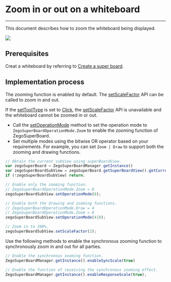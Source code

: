 # Zoom in or out on a whiteboard

- - -

This document describes how to zoom the whiteboard being displayed.

<Frame width="512" height="auto" caption=""><img src="https://storage.zego.im/sdk-doc/Pics/WhiteboardView/zoom.gif" /></Frame>

## Prerequisites

Creat a whiteboard by referring to [Create a super board](../quick-start/create-white-board.mdx).

## Implementation process
The zooming function is enabled by default. The [setScaleFactor](@setScaleFactor) API can be called to zoom in and out.

<Note title="Note">

If the [setToolType](@setToolType) is set to [Click](@Click), the [setScaleFactor](@setScaleFactor) API is unavailable and the whiteboard cannot be zoomed in or out.

</Note>

- Call the [setOperationMode](@setOperationMode) method to set the operation mode to `ZegoSuperBoardOperationMode.Zoom` to enable the zooming function of ZegoSuperBoard.
- Set multiple modes using the bitwise OR operator based on your requirements. For example, you can set `Zoom | Draw` to support both the zooming and drawing functions.

```javascript
// Obtain the current subView using superBoardView.
var zegoSuperBoard = ZegoSuperBoardManager.getInstance()
var zegoSuperBoardSubView = zegoSuperBoard.getSuperBoardView().getCurrentSuperBoardSubView();
if (!zegoSuperBoardSubView) return;

// Enable only the zooming function.
// ZegoSuperBoardOperationMode.Zoom = 8
zegoSuperBoardSubView.setOperationMode(8);

// Enable both the drawing and zooming functions.
// ZegoSuperBoardOperationMode.Draw = 4
// ZegoSuperBoardOperationMode.Zoom = 8
zegoSuperBoardSubView.setOperationMode(4|8);

// Zoom in to 200%.
zegoSuperBoardSubView.setScaleFactor(2);
```

Use the following methods to enable the synchronous zooming function to synchronously zoom in and out for all parties.

```javascript
// Enable the synchronous zooming function.
ZegoSuperBoardManager.getInstance().enableSyncScale(true)

// Enable the function of receiving the synchronous zooming effect.
ZegoSuperBoardManager.getInstance().enableResponseScale(true);

```
